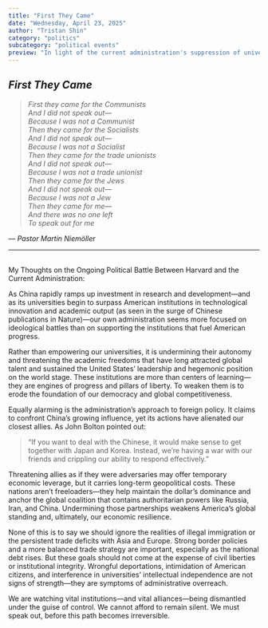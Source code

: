 ```yaml
---
title: "First They Came"
date: "Wednesday, April 23, 2025"
author: "Tristan Shin"
category: "politics"
subcategory: "political events"
preview: "In light of the current administration's suppression of universities and students, I stand with them by sharing a poem that a Democratic representative recently posted."
---
```


## _First They Came_

> _First they came for the Communists_  
> _And I did not speak out—_  
> _Because I was not a Communist_  
> _Then they came for the Socialists_  
> _And I did not speak out—_  
> _Because I was not a Socialist_  
> _Then they came for the trade unionists_  
> _And I did not speak out—_  
> _Because I was not a trade unionist_  
> _Then they came for the Jews_  
> _And I did not speak out—_  
> _Because I was not a Jew_  
> _Then they came for me—_  
> _And there was no one left_  
> _To speak out for me_

— _Pastor Martin Niemöller_

---

<br />
My Thoughts on the Ongoing Political Battle Between Harvard and the Current Administration:

As China rapidly ramps up investment in research and development—and as its universities begin to surpass American institutions in technological innovation and academic output (as seen in the surge of Chinese publications in Nature)—our own administration seems more focused on ideological battles than on supporting the institutions that fuel American progress.

Rather than empowering our universities, it is undermining their autonomy and threatening the academic freedoms that have long attracted global talent and sustained the United States’ leadership and hegemonic position on the world stage. These institutions are more than centers of learning—they are engines of progress and pillars of liberty. To weaken them is to erode the foundation of our democracy and global competitiveness.

Equally alarming is the administration’s approach to foreign policy. It claims to confront China’s growing influence, yet its actions have alienated our closest allies. As John Bolton pointed out:

> “If you want to deal with the Chinese, it would make sense to get together with Japan and Korea. Instead, we’re having a war with our friends and crippling our ability to respond effectively.”

Threatening allies as if they were adversaries may offer temporary economic leverage, but it carries long-term geopolitical costs. These nations aren’t freeloaders—they help maintain the dollar’s dominance and anchor the global coalition that contains authoritarian powers like Russia, Iran, and China. Undermining those partnerships weakens America’s global standing and, ultimately, our economic resilience.

None of this is to say we should ignore the realities of illegal immigration or the persistent trade deficits with Asia and Europe. Strong border policies and a more balanced trade strategy are important, especially as the national debt rises. But these goals should not come at the expense of civil liberties or institutional integrity. Wrongful deportations, intimidation of American citizens, and interference in universities’ intellectual independence are not signs of strength—they are symptoms of administrative overreach.

We are watching vital institutions—and vital alliances—being dismantled under the guise of control. We cannot afford to remain silent. We must speak out, before this path becomes irreversible.

